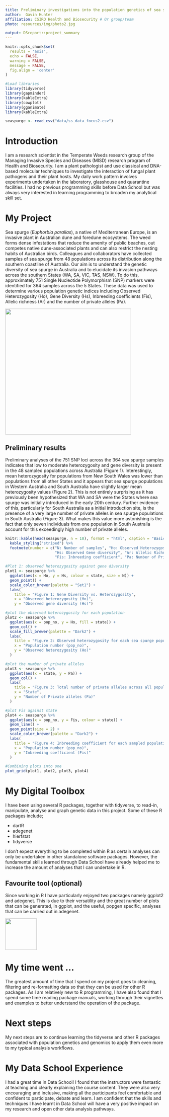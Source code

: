 ```yaml
---
title: Preliminary investigations into the population genetics of sea spurge (<em>Euphorbia paralias</em>) in Australia
author:  Gavin Hunter
affiliation: CSIRO Health and Biosecurity # Or group/team
photo: resources/img/photo2.jpg

output: DSreport::project_summary
---
```

```r
knitr::opts_chunk$set(
  results = 'asis',
  echo = FALSE,
  warning = FALSE,
  message = FALSE,
  fig.align = 'center'
)

#Load libraries
library(tidyverse)
library(gapminder)
library(kableExtra)
library(cowplot)
library(gganimate)
library(kableExtra)
```

```r
seaspurge <- read_csv("data/ss_data_focus2.csv")
```


# Introduction
I am a research scientist in the Temperate Weeds research group of the Managing Invasive Species and Diseases (MISD) research program of Health and Biosecurity. I am a plant pathologist and use classical and DNA-based molecular techniques to investigate the interaction of fungal plant pathogens and their plant hosts. My daily work pattern involves experiments undertaken in the laboratory, glasshouse and quarantine facilities. I had no previous programming skills before Data School but was always very interested in learning programming to broaden my analytical skill set. 

# My Project

Sea spurge (<em>Euphorbia paralias</em>), a native of Mediterranean Europe, is an invasive plant in Australian dune and foredune ecosystems. The weed forms dense infestations that reduce the amenity of public beaches, out competes native dune-associated plants and can also restrict the nesting habits of Australian birds. Colleagues and collaborators have collected samples of sea spurge from 48 populations across its distribution along the southern coastline of Australia. Our aim is to understand the genetic diversity of sea spurge in Australia and to elucidate its invasion pathways across the southern States (WA, SA, VIC, TAS, NSW). To do this, approximately 751 Single Nucleotide Polymorphism (SNP) markers were identified for 364 samples across the 5 States. These data was used to determine various population genetic indices including Observed Heterozygosity (Ho), Gene Diversity (Hs), Inbreeding coefficients (Fis), Allelic richness (Ar) and the number of private alleles (Pa).

![](resources/img/Darby_River.JPG){width=400px, height=400px}

## Preliminary results

Preliminary analyses of the 751 SNP loci across the 364 sea spurge samples indicates that low to moderate heterozygosity and gene diversity is present in the 48 sampled populations across Australia (Figure 1). Interestingly, mean heterozygosity for populations from New South Wales was lower than populations from all other States and it appears that sea spurge populations in Western Australia and South Australia have slightly larger mean heterozygosity values (Figure 2). This is not entirely surprising as it has previously been hypothesized that WA and SA were the States where sea spurge was initially introduced in the early 20th century. Further evidence of this, particularly for South Australia as a initial introduction site, is the presence of a very large number of private alleles in sea spurge populations in South Australia (Figure 3). What makes this value more astonishing is the fact that only seven individuals from one population in South Australia account for this exceedingly high number of private alleles.


```r
knitr::kable(head(seaspurge, n = 10), format = "html", caption = "Basic population diversity indices for sea spurge populations collected across five Australian States") %>% 
  kable_styling("striped") %>% 
  footnote(number = c("N: Number of samples", "Ho: Observed Heterozygosity",
                      "Hs: Observed Gene diversity", "Ar: Allelic Richness",
                      "Fis: Inbreeding coefficient", "Pa: Number of Private alleles"))
```


```r

#Plot 1: observed heterozygosity against gene diversity
plot1 <- seaspurge %>% 
  ggplot(aes(x = Ho, y = Hs, colour = state, size = N)) +
  geom_point() +
  scale_color_brewer(palette = "Set1") +
  labs(
    title = "Figure 1: Gene Diversity vs. Heterozygosity",
    x = "Observed heterozygosity (Ho)",
    y = "Observed gene diversity (Hs)")

#plot the observed heterozygosity for each population
plot2 <- seaspurge %>%
  ggplot(aes(x = pop_no, y = Ho, fill = state)) +
  geom_col() +
  scale_fill_brewer(palette = "Dark2") +
  labs(
    title = "Figure 2: Observed heterozygosity for each sea spurge population",
    x = "Population number (pop_no)",
    y = "Observed heterozygosity (Ho)"
  )

#plot the number of private alleles
plot3 <- seaspurge %>% 
  ggplot(aes(x = state, y = Pa)) +
  geom_col() +
  labs(
    title = "Figure 3: Total number of private alleles across all populations within a State",
    x = "State",
    y = "Number of Private alleles (Pa)"
  )

#plot Fis against state
plot4 <- seaspurge %>% 
  ggplot(aes(x = pop_no, y = Fis, colour = state)) +
  geom_line() +
  geom_point(size = 2) +
  scale_color_brewer(palette = "Dark2") +
  labs(
    title = "Figure 4: Inbreeding coefficient for each sampled population",
    x = "Population number (pop_no)",
    y = "Inbreeding coefficient (Fis)"
  )

#Combining plots into one
plot_grid(plot1, plot2, plot3, plot4)

```


# My Digital Toolbox
I have been using several R packages, together with tidyverse, to read-in, manipulate, analyse and graph genetic data in this project. Some of these R packages include;

* dartR
* adegenet
* hierfstat
* tidyverse

I don't expect everything to be completed within R as certain analyses can only be undertaken in other standalone software packages. However, the fundamental skills learned through Data School have already helped me to increase the amount of analyses that I can undertake in R.

## Favourite tool (optional)
Since working in R I have particularly enjoyed two packages namely ggplot2 and adegenet. This is due to their versatility and the great number of plots that can be generated, in ggplot, and the useful, popgen specific, analyses that can be carried out in adegenet.

![](https://raw.githubusercontent.com/tidyverse/ggplot2/master/man/figures/logo.png){width=100px}

# My time went ...
The greatest amount of time that I spend on my project goes to cleaning, filtering and 
re-formatting data so that they can be used for other R packages. As I am relatively 
new to R programming, I have also found that I spend some time reading
package manuals, working through their vignettes and examples to better understand the operation
of the package.

# Next steps
My next steps are to continue learning the tidyverse and other R packages associated with
population genetics and genomics to apply them even more to my typical analysis workflows.

# My Data School Experience
I had a great time in Data School! I found that the instructors were fantastic at teaching and clearly
explaining the course content. They were also very encouraging and inclusive, making all the 
participants feel comfortable and confident to participate, debate and learn. I am confident that
the skills and techniques I have learnt in Data School will have a very positive impact on my
research and open other data analysis pathways.

